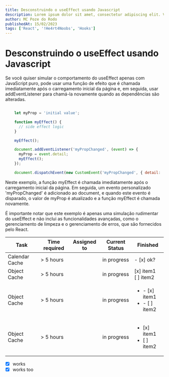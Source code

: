 ```yaml
---
title: Desconstruindo o useEffect usando Javascript
description: Lorem ipsum dolor sit amet, consectetur adipiscing elit. Vivamus pellentesque malesuada interdum.
author: MC Poze do Rodo
publishedAt: 15/02/2023
tags: ['React', '!He4rt4Noobs', 'Hooks']
---
```


# Desconstruindo o useEffect usando Javascript

Se você quiser simular o comportamento do useEffect apenas com JavaScript puro, pode usar uma função de efeito que é chamada imediatamente após o carregamento inicial da página e, em seguida, usar addEventListener para chamá-la novamente quando as dependências são alteradas.

```JavaScript

    let myProp = 'initial value';

    function myEffect() {
      // side effect logic
    }

    myEffect();

    document.addEventListener('myPropChanged', (event) => {
      myProp = event.detail;
      myEffect();
    });

    document.dispatchEvent(new CustomEvent('myPropChanged', { detail: 'new value' }));

```

Neste exemplo, a função myEffect é chamada imediatamente após o carregamento inicial da página. Em seguida, um evento personalizado 'myPropChanged' é adicionado ao document, e quando este evento é disparado, o valor de myProp é atualizado e a função myEffect é chamada novamente.

É importante notar que este exemplo é apenas uma simulação rudimentar do useEffect e não inclui as funcionalidades avançadas, como o gerenciamento de limpeza e o gerenciamento de erros, que são fornecidos pelo React.

| Task           | Time required | Assigned to | Current Status | Finished                                          |
| -------------- | ------------- | ----------- | -------------- | ------------------------------------------------- |
| Calendar Cache | > 5 hours     |             | in progress    | - [x] ok?                                         |
| Object Cache   | > 5 hours     |             | in progress    | [x] item1<br/>[ ] item2                           |
| Object Cache   | > 5 hours     |             | in progress    | <ul><li>- [x] item1</li><li>- [ ] item2</li></ul> |
| Object Cache   | > 5 hours     |             | in progress    | <ul><li>[x] item1</li><li>[ ] item2</li></ul>     |

- [x] works
- [x] works too
